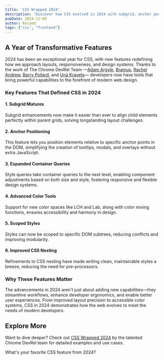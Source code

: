 ```yaml
---
title: 'CSS Wrapped 2024'
description: 'Discover how CSS evolved in 2024 with subgrid, anchor positioning, and more, streamlining layouts and boosting developer ergonomics.'
pubDate: 2024-12-09
author: Roland
tags: ["css", "frontend"]
---
```


## A Year of Transformative Features  

2024 has been an exceptional year for CSS, with new features redefining how we approach layouts, responsiveness, and design systems. Thanks to the work of The Chrome DevRel Team —[Adam Argyle](https://developer.chrome.com/authors/adam-argyle), [Bramus](https://developer.chrome.com/authors/bramus), [Rachel Andrew](https://developer.chrome.com/authors/rachel-andrew), [Barry Pollard](https://developer.chrome.com/authors/barry-pollard), and [Una Kravets](https://una.im)— developers now have tools that bring powerful capabilities to the forefront of modern web design.  

### Key Features That Defined CSS in 2024  

#### 1. Subgrid Matures  
Subgrid enhancements now make it easier than ever to align child elements perfectly within parent grids, solving longstanding layout challenges.  

#### 2. Anchor Positioning  
This feature lets you position elements relative to specific anchor points in the DOM, simplifying the creation of tooltips, modals, and overlays without extra JavaScript.  

#### 3. Expanded Container Queries  
Style queries take container queries to the next level, enabling component adjustments based on both size and style, fostering responsive and flexible design systems.  

#### 4. Advanced Color Tools  
Support for new color spaces like LCH and Lab, along with color mixing functions, ensures accessibility and harmony in design.  

#### 5. Scoped Styles  
Styles can now be scoped to specific DOM subtrees, reducing conflicts and improving modularity.  

#### 6. Improved CSS Nesting  
Refinements to CSS nesting have made writing clean, maintainable styles a breeze, reducing the need for pre-processors.  

### Why These Features Matter  

The advancements in 2024 aren't just about adding new capabilities—they streamline workflows, enhance developer ergonomics, and enable better user experiences. From improved layout precision to accessible color systems, CSS in 2024 demonstrates how the web evolves to meet the needs of modern developers.  

## Explore More  

Want to dive deeper? Check out [CSS Wrapped 2024](https://chrome.dev/css-wrapped-2024/) by the talented Chrome DevRel team for detailed examples and use cases.  

What's your favorite CSS feature from 2024?